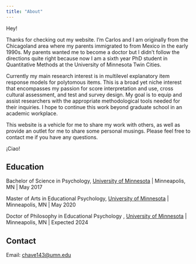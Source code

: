 ```yaml
---
title: "About"
---
```


Hey! 

Thanks for checking out my website. I'm Carlos and I am originally from the Chicagoland area where my parents immigrated to from Mexico in the early 1990s. My parents wanted me to become a doctor but I didn't follow the directions quite right because now I am a sixth year PhD student in Quantitative Methods at the University of Minnesota Twin Cities. 

Currently my main research interest is in multilevel explanatory item response models for polytomous items. This is a broad yet niche interest that encompasses my passion for score interpretation and use, cross cultural assessment, and test and survey design. My goal is to equip and assist researchers with the appropriate methodological tools needed for their inquiries. I hope to continue this work beyond graduate school in an academic workplace. 

This website is a vehicle for me to share my work with others, as well as provide an outlet for me to share some personal musings. Please feel free to contact me if you have any questions. 

¡Ciao!

## Education

Bachelor of Science in Psychology, [University of Minnesota](https://cla.umn.edu/psychology) | Minneapolis, MN | May 2017

Master of Arts in Educational Psychology, [University of Minnesota](https://edpsych.umn.edu/academics/quantitative-methods) | Minneapolis, MN | May 2020

Doctor of Philosophy in Educational Psychology , [University of Minnesota](https://edpsych.umn.edu/academics/quantitative-methods) | Minneapolis, MN | Expected 2024

## Contact

Email: [chave143@umn.edu](chave143@umn.edu)


